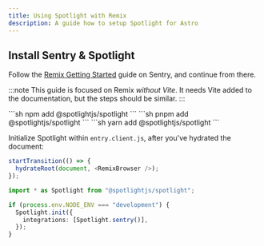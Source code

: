```yaml
---
title: Using Spotlight with Remix
description: A guide how to setup Spotlight for Astro
---
```


## Install Sentry & Spotlight

Follow the [Remix Getting Started](https://docs.sentry.io/platforms/javascript/guides/remix/) guide on Sentry, and continue from there.

:::note
This guide is focused on Remix _without Vite_. It needs Vite added to the documentation, but the steps should be similar.
:::


<Tabs>
  <TabItem label="npm">
  ```sh 
  npm add @spotlightjs/spotlight
  ```
  </TabItem>
  <TabItem label="pnpm">
  ```sh 
  pnpm add @spotlightjs/spotlight
  ```
  </TabItem>
  <TabItem label="yarn">
  ```sh 
  yarn add @spotlightjs/spotlight
  ```
  </TabItem>
</Tabs>

Initialize Spotlight within `entry.client.js`, after you've hydrated the document:

```ts
startTransition(() => {
  hydrateRoot(document, <RemixBrowser />);
});

import * as Spotlight from "@spotlightjs/spotlight";

if (process.env.NODE_ENV === "development") {
  Spotlight.init({
    integrations: [Spotlight.sentry()],
  });
}
```
